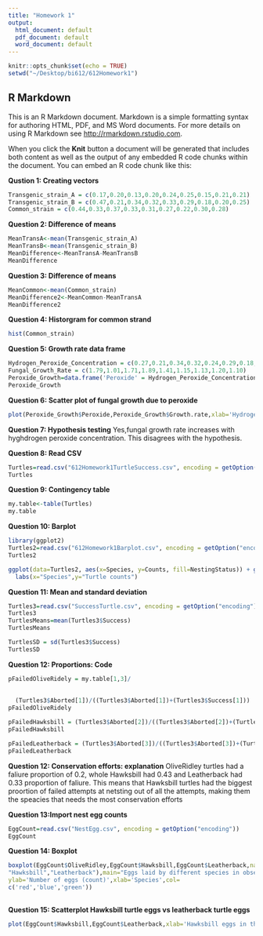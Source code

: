 ```yaml
---
title: "Homework 1"
output:
  html_document: default
  pdf_document: default
  word_document: default
---
```


```r
knitr::opts_chunk$set(echo = TRUE)
setwd("~/Desktop/bi612/612Homework1")
```

## R Markdown

This is an R Markdown document. Markdown is a simple formatting syntax for authoring HTML, PDF, and MS Word documents. For more details on using R Markdown see <http://rmarkdown.rstudio.com>.

When you click the **Knit** button a document will be generated that includes both content as well as the output of any embedded R code chunks within the document. You can embed an R code chunk like this:


**Qustion 1: Creating vectors**
```r
Transgenic_strain_A = c(0.17,0.20,0.13,0.20,0.24,0.25,0.15,0.21,0.21)
Transgenic_strain_B = c(0.47,0.21,0.34,0.32,0.33,0.29,0.18,0.20,0.25)
Common_strain = c(0.44,0.33,0.37,0.33,0.31,0.27,0.22,0.30,0.28)
```


**Question 2: Difference of means**
```r
MeanTransA<-mean(Transgenic_strain_A)
MeanTransB<-mean(Transgenic_strain_B)
MeanDifference<-MeanTransA-MeanTransB
MeanDifference
```

**Question 3: Difference of means**
```r
MeanCommon<-mean(Common_strain)
MeanDifference2<-MeanCommon-MeanTransA
MeanDifference2
```

**Question 4: Historgram for common strand**
```r
hist(Common_strain)
```

**Question 5: Growth rate data frame**
```r
Hydrogen_Peroxide_Concentration = c(0.27,0.21,0.34,0.32,0.24,0.29,0.18,0.20,0.29)
Fungal_Growth_Rate = c(1.79,1.01,1.71,1.89,1.41,1.15,1.13,1.20,1.10)
Peroxide_Growth=data.frame('Peroxide' = Hydrogen_Peroxide_Concentration, 'Growth.rate' = Fungal_Growth_Rate)
Peroxide_Growth
```

**Question 6: Scatter plot of fungal growth due to peroxide**
```r
plot(Peroxide_Growth$Peroxide,Peroxide_Growth$Growth.rate,xlab='Hydrogen peroxide concentration (μmoles/g)',ylab='Fungal growth rate (cm/day)',main='Hydrogen peroxide concentration vs fungal growth')
```

**Question 7: Hypothesis testing**
Yes,fungal growth rate increases with hyghdrogen peroxide concentration. This disagrees with the hypothesis.

**Question 8: Read CSV**
```r
Turtles=read.csv("612Homework1TurtleSuccess.csv", encoding = getOption("encoding"))
Turtles
```

**Question 9: Contingency table**
```r
my.table<-table(Turtles)
my.table
```

**Question 10: Barplot**
```r
library(ggplot2)
Turtles2=read.csv("612Homework1Barplot.csv", encoding = getOption("encoding"))
Turtles2

ggplot(data=Turtles2, aes(x=Species, y=Counts, fill=NestingStatus)) + geom_bar(stat="identity", position=position_dodge()) + scale_fill_manual(values = c("red","green"))+
  labs(x="Species",y="Turtle counts")
```



**Question 11: Mean and standard deviation**
```r
Turtles3=read.csv("SuccessTurtle.csv", encoding = getOption("encoding"))
Turtles3
TurtlesMeans=mean(Turtles3$Success)
TurtlesMeans

TurtlesSD = sd(Turtles3$Success)
TurtlesSD
```

**Question 12: Proportions: Code**
```r
pFailedOliveRidely = my.table[1,3]/
  
  
  (Turtles3$Aborted[1])/((Turtles3$Aborted[1])+(Turtles3$Success[1]))
pFailedOliveRidely

pFailedHawksbill = (Turtles3$Aborted[2])/((Turtles3$Aborted[2])+(Turtles3$Success[2]))
pFailedHawksbill

pFailedLeatherback = (Turtles3$Aborted[3])/((Turtles3$Aborted[3])+(Turtles3$Success[3]))
pFailedLeatherback
```

**Question 12: Conservation efforts: explanation**
OliveRidley turtles had a faliure proportion of 0.2, whole Hawksbill had 0.43 and Leatherback had 0.33 proportion of faliure. This means that Hawksbill turtles had the biggest proortion of failed attempts at netsting out of all the attempts, making them the speacies that needs the most conservation efforts

**Question 13:Import nest egg counts**
```r
EggCount=read.csv("NestEgg.csv", encoding = getOption("encoding"))
EggCount

```

**Question 14: Boxplot**
```r
boxplot(EggCount$OliveRidley,EggCount$Hawksbill,EggCount$Leatherback,names=c("Olive Ridley",
"Hawksbill","Leatherback"),main="Eggs laid by different species in observed nests",
ylab='Number of eggs (count)',xlab='Species',col=
c('red','blue','green'))
 
```

**Question 15: Scatterplot Hawksbill turtle eggs vs leatherback turtle eggs**
```r
plot(EggCount$Hawksbill,EggCount$Leatherback,xlab='Hawksbill eggs in the nests (count)',ylab='Leatherback eggs in the nests (count)',main='Scatter plot of Hawksbill eggs vs Leatherback eggs')
```

